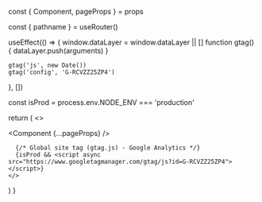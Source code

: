 
  const { Component, pageProps } = props

  const { pathname } = useRouter()

  useEffect(() => {
    window.dataLayer = window.dataLayer || []
    function gtag() {
      dataLayer.push(arguments)
    }

    gtag('js', new Date())
    gtag('config', 'G-RCVZZ25ZP4')
  }, [])


  const isProd = process.env.NODE_ENV === 'production'

  return (
    <>
      <div >
        <Component {...pageProps} />
      </div>

      {/* Global site tag (gtag.js) - Google Analytics */}
      {isProd && <script async src="https://www.googletagmanager.com/gtag/js?id=G-RCVZZ25ZP4"></script>}
    </>
  )
}
